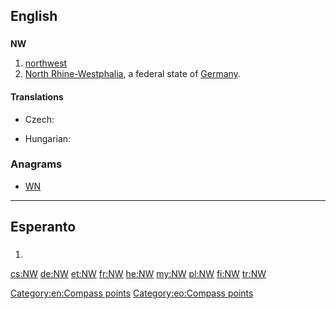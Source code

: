 {{also|nW}}
==English==

==={{abbreviation-old}}===
'''NW'''

# [[northwest]]
# [[North Rhine-Westphalia]], a federal state of [[Germany]].

====Translations====
{{trans-top|northwest}}
* Czech: {{t+|cs|SZ}}
{{trans-mid}}
* Hungarian: {{t+|hu|ÉNy}}
{{trans-bottom}}

{{trans-top|North Rhine-Westphalia}}
{{trans-mid}}
{{trans-bottom}}

===Anagrams===
* [[WN#English|WN]]

[[Category:en:Compass points]]
----
==Esperanto==

==={{abbreviation-old|eo}}===
{{head|eo|abbreviation}}
# {{abbreviation of|norduesto||northwest|lang=eo}}

[[Category:eo:Compass points]]

[[cs:NW]]
[[de:NW]]
[[et:NW]]
[[fr:NW]]
[[he:NW]]
[[my:NW]]
[[pl:NW]]
[[fi:NW]]
[[tr:NW]]